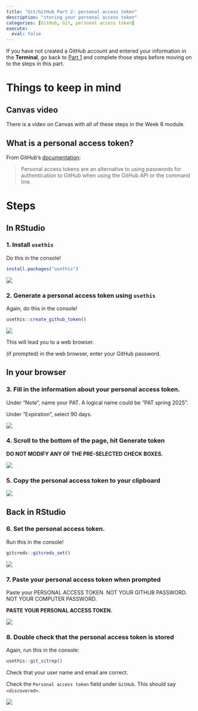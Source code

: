 ```yaml
---
title: "Git/GitHub Part 2: personal access token"
description: "storing your personal access token"
categories: [GitHub, Git, personal access token]
execute:
  eval: false
---
```


:::{.callout-warning title="Have you completed all steps in Git/GitHub Part 1?"}

If you have not created a GitHub account and entered your information in the **Terminal**, go back to [Part 1](https://spring-2025.envs-193ds.com/resources/git-configuration) and complete those steps before moving on to the steps in this part.

:::

# Things to keep in mind

## Canvas video

There is a video on Canvas with all of these steps in the Week 6 module.

## What is a personal access token?

From GitHub's [documentation](https://docs.github.com/en/authentication/keeping-your-account-and-data-secure/managing-your-personal-access-tokens#using-a-token-on-the-command-line):  

> Personal access tokens are an alternative to using passwords for authentication to GitHub when using the GitHub API or the command line.

# Steps

## In RStudio

### 1. Install `usethis`

Do this in the console!

```r
install.packages("usethis")
```

![](/resources/images/github-prechecks/03_install-usethis.png)

### 2. Generate a personal access token using `usethis`

Again, do this in the console!

```r
usethis::create_github_token()
```

![](/resources/images/github-prechecks/04_create-github-token.png)

This will lead you to a web browser.  

(if prompted) in the web browser, enter your GitHub password.

## In your browser

### 3. Fill in the information about your personal access token.

Under "Note", name your PAT. A logical name could be "PAT spring 2025".  

Under "Expiration", select 90 days.

![](/resources/images/github-prechecks/05_github-token-page.png)

### 4. Scroll to the bottom of the page, hit Generate token

**DO NOT MODIFY ANY OF THE PRE-SELECTED CHECK BOXES.**

![](/resources/images/github-prechecks/06_generate-token-button.png)

### 5. Copy the personal access token to your clipboard

![](/resources/images/github-prechecks/07_copy-PAT.png)

## Back in RStudio

### 6. Set the personal access token.

Run this in the console!

```r
gitcreds::gitcreds_set()
```

![](/resources/images/github-prechecks/08_gitcreds-set.png)

### 7. Paste your personal access token when prompted

Paste your PERSONAL ACCESS TOKEN. NOT YOUR GITHUB PASSWORD. NOT YOUR COMPUTER PASSWORD.  

**PASTE YOUR PERSONAL ACCESS TOKEN.**

![](/resources/images/github-prechecks/09_enter-PAT.png)

### 8. Double check that the personal access token is stored

Again, run this in the console:

```r
usethis::git_sitrep()
```

Check that your user name and email are correct.  

Check the `Personal access token` field under `GitHub`. This should say `<discovered>`.


![](/resources/images/github-prechecks/10_git-sitrep.png)

